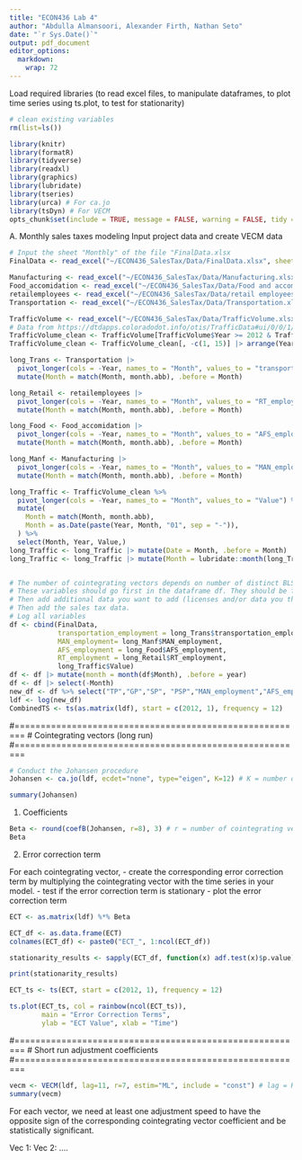```yaml
---
title: "ECON436 Lab 4"
author: "Abdulla Almansoori, Alexander Firth, Nathan Seto"
date: "`r Sys.Date()`"
output: pdf_document
editor_options: 
  markdown: 
    wrap: 72
---
```


Load required libraries (to read excel files, to manipulate dataframes, to plot time series using ts.plot, to test for stationarity)

```r

# clean existing variables
rm(list=ls())

library(knitr)
library(formatR)
library(tidyverse)
library(readxl)
library(graphics)
library(lubridate)
library(tseries)
library(urca) # For ca.jo
library(tsDyn) # For VECM
opts_chunk$set(include = TRUE, message = FALSE, warning = FALSE, tidy = TRUE)
```


A. Monthly sales taxes modeling
Input project data and create VECM data

```r
# Input the sheet "Monthly" of the file "FinalData.xlsx
FinalData <- read_excel("~/ECON436_SalesTax/Data/FinalData.xlsx", sheet = 1)

Manufacturing <- read_excel("~/ECON436_SalesTax/Data/Manufacturing.xlsx")
Food_accomidation <- read_excel("~/ECON436_SalesTax/Data/Food and accomidation.xlsx")
retailemployees <- read_excel("~/ECON436_SalesTax/Data/retail employees.xlsx")
Transportation <- read_excel("~/ECON436_SalesTax/Data/Transportation.xlsx")

TrafficVolume <- read_excel("~/ECON436_SalesTax/Data/TrafficVolume.xlsx") 
# Data from https://dtdapps.coloradodot.info/otis/TrafficData#ui/0/0/1/station/000127/criteria/27425//false/true/
TrafficVolume_clean <- TrafficVolume[TrafficVolume$Year >= 2012 & TrafficVolume$Year <= 2024, ]
TrafficVolume_clean <- TrafficVolume_clean[, -c(1, 15)] |> arrange(Year)

long_Trans <- Transportation |> 
  pivot_longer(cols = -Year, names_to = "Month", values_to = "transportation_employment") |> 
  mutate(Month = match(Month, month.abb), .before = Month)

long_Retail <- retailemployees |> 
  pivot_longer(cols = -Year, names_to = "Month", values_to = "RT_employment") |> 
  mutate(Month = match(Month, month.abb), .before = Month)

long_Food <- Food_accomidation |> 
  pivot_longer(cols = -Year, names_to = "Month", values_to = "AFS_employment") |> 
  mutate(Month = match(Month, month.abb), .before = Month)

long_Manf <- Manufacturing |> 
  pivot_longer(cols = -Year, names_to = "Month", values_to = "MAN_employment") |> 
  mutate(Month = match(Month, month.abb), .before = Month)

long_Traffic <- TrafficVolume_clean %>%
  pivot_longer(cols = -Year, names_to = "Month", values_to = "Value") %>%
  mutate(
    Month = match(Month, month.abb),
    Month = as.Date(paste(Year, Month, "01", sep = "-")),
  ) %>%
  select(Month, Year, Value,)
long_Traffic <- long_Traffic |> mutate(Date = Month, .before = Month)
long_Traffic <- long_Traffic |> mutate(Month = lubridate::month(long_Traffic$Date))


# The number of cointegrating vectors depends on number of distinct BLS categories that you think are determined by the economic conditions of Larimer county.
# These variables should go first in the dataframe df. They should be followed by the variables that are driven state or country-level conditions.
# Then add additional data you want to add (licenses and/or data you think is cointegrated with the sales tax data).
# Then add the sales tax data.
# Log all variables
df <- cbind(FinalData, 
            transportation_employment = long_Trans$transportation_employment, 
            MAN_employment= long_Manf$MAN_employment, 
            AFS_employment = long_Food$AFS_employment, 
            RT_employment = long_Retail$RT_employment,
            long_Traffic$Value)
df <- df |> mutate(month = month(df$Month), .before = year)
df <- df |> select(-Month)
new_df <- df %>% select("TP","GP","SP", "PSP","MAN_employment","AFS_employment","RT_employment","long_Traffic$Value" )
ldf <- log(new_df)
CombinedTS <- ts(as.matrix(ldf), start = c(2012, 1), frequency = 12)

```


#========================================================
# Cointegrating vectors (long run)
#========================================================

```r
# Conduct the Johansen procedure
Johansen <- ca.jo(ldf, ecdet="none", type="eigen", K=12) # K = number of periods in a year (4 if quarterly data, 12 if monthly data)

summary(Johansen)
```

1. Coefficients
```r
Beta <- round(coefB(Johansen, r=8), 3) # r = number of cointegrating vectors
Beta
```


2. Error correction term

For each cointegrating vector, 
- create the corresponding error correction term by multiplying the cointegrating vector with the time series in your model.
- test if the error correction term is stationary
- plot the error correction term

```r
ECT <- as.matrix(ldf) %*% Beta

ECT_df <- as.data.frame(ECT)
colnames(ECT_df) <- paste0("ECT_", 1:ncol(ECT_df))

stationarity_results <- sapply(ECT_df, function(x) adf.test(x)$p.value)

print(stationarity_results)

ECT_ts <- ts(ECT, start = c(2012, 1), frequency = 12) 

ts.plot(ECT_ts, col = rainbow(ncol(ECT_ts)), 
        main = "Error Correction Terms",
        ylab = "ECT Value", xlab = "Time")

```

#========================================================
# Short run adjustment coefficients
#========================================================

```r
vecm <- VECM(ldf, lag=11, r=7, estim="ML", include = "const") # lag = K-1
summary(vecm)
```

For each vector, we need at least one adjustment speed to have the opposite sign of the corresponding cointegrating vector coefficient and be statistically significant.

Vec 1: 
Vec 2:
....

